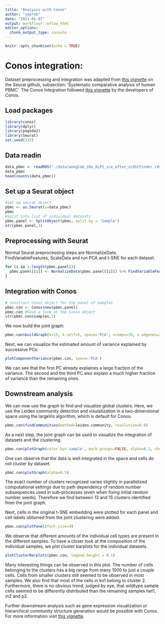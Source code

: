 ---
title: "Analysis with Conos"
author: "jeprob"
date: "2021-01-07"
output: workflowr::wflow_html
editor_options:
  chunk_output_type: console
---

```{r setup, include=FALSE}
knitr::opts_chunk$set(echo = TRUE)
```

# Conos integration: 
Dataset preprocessing and integration was adapted from [this vignette](http://htmlpreview.github.io/?https://github.com/satijalab/seurat-wrappers/blob/master/docs/conos.html) on the Seurat github, subsection: 'Systematic comparative analysis of human PBMC'. The Conos integration followed [this vignette](https://github.com/kharchenkolab/conos/blob/master/vignettes/walkthrough.md) by the developers of Conos. 


## Load packages
```{r echo=TRUE, message=FALSE, warning=FALSE}
library(conos)
library(dplyr)
library(pagoda2)
library(Seurat) 
set.seed(333)
```


## Data readin
```{r echo=TRUE, message=FALSE, warning=FALSE}
data_pbmc <- readRDS("./data/wonglab_10x_XLP2_sce_after_scDblFinder.rds")
data_pbmc
head(counts(data_pbmc))
```


## Set up a Seurat object 
```{r echo=TRUE, message=FALSE, warning=FALSE}
#set up seurat object
pbmc <- as.Seurat(x=data_pbmc)
pbmc
#split into list of individual datasets
pbmc.panel <- SplitObject(pbmc, split.by = 'Sample')
str(pbmc.panel,1)
```


## Preprocessing with Seurat
Normal Seurat preprocessing steps are NormalizeDate, FindVariableFeatures, ScaleData and run PCA and t-SNE for each dataset. 
```{r echo=TRUE, message=FALSE, warning=FALSE}
for (i in 1:length(pbmc.panel)){
  pbmc.panel[[i]] <- NormalizeData(pbmc.panel[[i]]) %>% FindVariableFeatures() %>% ScaleData() %>% RunPCA(verbose=FALSE) %>% RunTSNE(verbose=FALSE)
}
```

## Integration with Conos
```{r echo=TRUE, message=FALSE, warning=FALSE}
# construct Conos object for the panel of samples
pbmc.con <- Conos$new(pbmc.panel)
pbmc.con #have a look at the Conos object
str(pbmc.con$samples,1)
```


We now build the joint graph: 
```{r echo=TRUE, message=FALSE, warning=FALSE}
pbmc.con$buildGraph(k=15, k.self=5, space='PCA', ncomps=30, n.odgenes=2000, matching.method='mNN', metric='angular', score.component.variance=TRUE, verbose=TRUE)
```

Next, we can visualize the estimated amount of variance explained by successive PCs:
```{r echo=TRUE, message=FALSE, warning=FALSE}
plotComponentVariance(pbmc.con, space='PCA')
```
We can see that the first PC already explaines a large fraction of the variance. The second and the third PC also explain a much higher fraction of variance than the remaining ones. 


## Downstream analysis
We can now use the graph to find and visualize global clusters. Here, we use the Leiden community detection and visulatization in a two-dimensional space using the largeVis algorithm, which is default for Conos.
```{r echo=TRUE, message=FALSE, warning=FALSE}
pbmc.con$findCommunities(method=leiden.community, resolution=0.8)
```

As a next step, the joint graph can be used to visualize the integration of datasets and the clustering.
```{r message=FALSE, warning=FALSE}
pbmc.con$plotGraph(color.by='sample', mark.groups=FALSE, alpha=0.1, show.legend=TRUE)
```
One can observe that the data is well integrated in the space and cells do not cluster by dataset. 

```{r message=FALSE, warning=FALSE}
pbmc.con$plotGraph(alpha=0.5)
```
The exact number of clusters recognized varies slightly in parallelized computational settings due to path dependency of random number subsequences used in sub-processes (even when fixing initial random number seeds). Therefore we find between 13 and 15 clusters identified from the joint graph. 

Next, cells in the original t-SNE embedding were plotted for each panel and cell labels obtained from the joint clustering were added.
```{r}
pbmc.con$plotPanel(font.size=4)
```
We observe that different amounts of the individual cell types are present in the different samples. To have a closer look at the composition of the individual samples, we plot cluster barplots for the individual datasets. 
```{r}
plotClusterBarplots(pbmc.con, legend.height = 0.1)
```
Many interesting things can be observed in this plot. The number of cells belonging to the clusters has a big range from many 1000 to just a couple cells. Cells from smaller clusters still seemed to be observed in most samples. We also find that most of the cells in ko1 belong to cluster 2. Furthermore, there is no obvious trend, judged by eye, that wildtype sample cells seemed to be differently distributed than the remaining samples het1, m2 and p2. 

Further downstream analysis such as gene expression visualization or hierarchical community structure generation would be possible with Conos. For more information visit [this vignette](https://github.com/kharchenkolab/conos/blob/master/vignettes/walkthrough.md).
